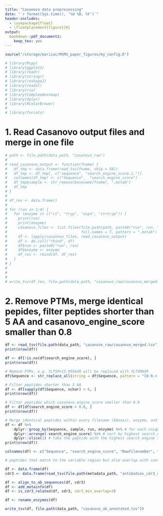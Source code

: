 ```yaml
---
title: "Casanovo data preprocessing"
date: "`r format(Sys.time(), '%d %B, %Y')`"
header-includes:
  - \usepackage{float}
  - \floatplacement{figure}{H}
output: 
  bookdown::pdf_document2:
    keep_tex: yes
---
```


```r
source("/storage/mariiac/MSMS_paper_figures/my_config.R")
```


```r
# library(Rcpp)
# library(ggplot2)
# library(readr)
# library(stringr)
# library(reshape2) 
# library(readxl)
# library(rio)
# library(ComplexHeatmap)
# library(dplyr)
# library(RColorBrewer)
# 
# library(forcats)

```

# 1. Read Casanovo output files and merge in one file 

```r

# path <- file.path(data_path, "casanovo_raw")
# 
# read_casanovo_output <- function(fname) {
#   df_tmp <- data.frame(read_tsv(fname, skip = 58))
#   df_tmp <- df_tmp[, c("sequence", "search_engine_score.1.")]
#   colnames(df_tmp) <- c("Sequence",  "search_engine_score")
#   df_tmp$sample <- str_remove(basename(fname), ".mztab")
#   df_tmp
# }
# 
# df_res <- data.frame()
# 
# for (run in 1:4) {
#   for (enzyme in c("ct", "tryp", "aspn", "ct+tryp")) {
#     print(run)
#     print(enzyme)
#     casanovo_files <- list.files(file.path(path, paste0("run", run, "_", enzyme)),
#                                  full.names = T, pattern = ".mztab")
#     df <- lapply(casanovo_files, read_casanovo_output)
#     df <- do.call("rbind", df)
#     df$run <- paste0("run", run)
#     df$enzyme <- enzyme
#     df_res <- rbind(df, df_res)
#   }
# }
# 
# 
# 
# write_tsv(df_res, file.path(data_path, "casanovo_raw/casanovo_merged.tsv"))
```

# 2. Remove PTMs, merge identical pepides, filter peptides shorter than 5 AA and casanovo_engine_score smaller than 0.8

```r
df <- read_tsv(file.path(data_path, "casanovo_raw/casanovo_merged.tsv"))
print(nrow(df))

df <- df[!is.na(df$search_engine_score), ]
print(nrow(df))

# Remove PTMs, e.g. YLTSM+15.995ASR will be replaced with YLTSMASR
df$Sequence <- str_replace_all(string = df$Sequence, pattern = "[0-9.+-]", replacement = "")

# Filter peptides shorter than 5 AA
df <- df[sapply(df$Sequence, nchar) > 6, ]
print(nrow(df))

# Filter peptides which casanovo_engine_score smaller than 0.8
df <- df[df$search_engine_score > 0.8, ]
print(nrow(df))

# Merge identical peptides within every filename (EHxxxx), enzyme, and run. Keep the highest search_engine_score for merged peptides
df <- df %>%
    dplyr::group_by(Sequence, sample, run, enzyme) %>% # for each unique peptide in a filename, run, and enzyme
    dplyr::arrange(-search_engine_score) %>% # sort by highest search_engine score
    dplyr::slice(1) # take the peptide with the highest search_engine score
print(nrow(df))

colnames(df) <- c("Sequence", "search_engine_score", "Rawfilenumber", "run", "Protease")

# peptides that match to the variable region but also overlap with constant

df <- data.frame(df)
cdr3 <- data.frame(read_tsv(file.path(metadata_path, "antibodies_cdr3_variable_full.tsv")))

df <- align_to_ab_sequences(df, cdr3)
df <- add_metainfo(df)
df <- is_cdr3_related(df, cdr3, cdr3_min_overlap=3)

df <- rename_enzymes(df) 

write_tsv(df, file.path(data_path, "casanovo_ab_annotated.tsv"))
```




